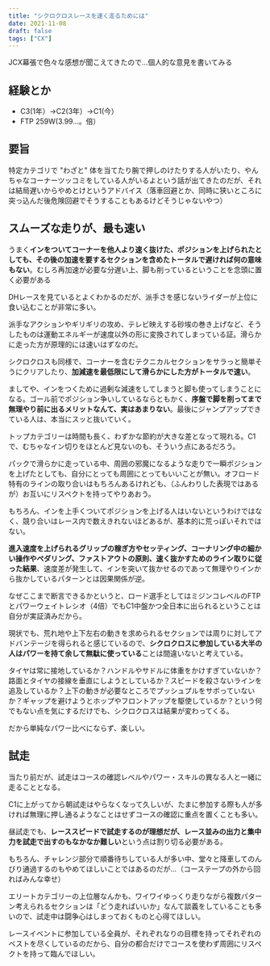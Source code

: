 ```yaml
---
title: "シクロクロスレースを速く走るためには"
date: 2021-11-08
draft: false
tags: ["CX"]
---
```


JCX幕張で色々な感想が聞こえてきたので…個人的な意見を書いてみる

## 経験とか

- C3(1年）→C2(3年）→C1(今）
- FTP 259W(3.99...。倍）

## 要旨

特定カテゴリで "わざと" 体を当てたり腕で押しのけたりする人がいたり、やんちゃなコーナーツッコミをしている人がいるよという話が出てきたのだが、それは結局遅いからやめとけというアドバイス（落車回避とか、同時に狭いところに突っ込んだ後危険回避でそうすることもあるけどそうじゃないやつ）

## スムーズな走りが、最も速い

うまく**インをついてコーナーを他人より速く抜けた、ポジションを上げられたとしても、その後の加速を要するセクションを含めたトータルで遅ければ何の意味もない**。むしろ再加速が必要な分遅い上、脚も削っているということを念頭に置く必要がある

DHレースを見ているとよくわかるのだが、派手さを感じないライダーが上位に食い込むことが非常に多い。

派手なアクションやギリギリの攻め、テレビ映えする砂埃の巻き上げなど、そうしたものは運動エネルギーが速度以外の形に変換されてしまっている証。滑らかに走った方が原理的には速いはずなのだ。

シクロクロスも同様で、コーナーを含むテクニカルセクションをサラっと簡単そうにクリアしたり、**加減速を最低限にして滑らかにした方がトータルで速い**。

ましてや、インをつくために過剰な減速をしてしまうと脚も使ってしまうことになる。ゴール前でポジション争いしているならともかく、**序盤で脚を削ってまで無理やり前に出るメリットなんて、実はあまりない**。最後にジャンプアップできている人は、本当にスッと抜いていく。

トップカテゴリーは時間も長く、わずかな節約が大きな差となって現れる。C1で、むちゃなイン切りをほとんど見ないのも、そういう点にあるだろう。

パックで滑らかに走っている中、周囲の邪魔になるような走りで一瞬ポジションを上げたとしても、自分にとっても周囲にとってもいいことが無い。オフロード特有のラインの取り合いはもちろんあるけれども、（ふんわりした表現ではあるが）お互いにリスペクトを持ってやりあおう。

もちろん、インを上手くついてポジションを上げる人はいないというわけではなく、競り合いはレース内で数えきれないほどあるが、基本的に荒っぽいそれではない。

**進入速度を上げられるグリップの稼ぎ方やセッティング、コーナリング中の細かい操作やペダリング、ファストアウトの原則、速く抜かすためのライン取りに従った結果**、速度差が発生して、インを突いて抜かせるのであって無理やりインから抜かしているパターンとは因果関係が逆。

なぜここまで断言できるかというと、ロード選手としてはミジンコレベルのFTPとパワーウェイトレシオ（4倍）でもC1中盤かつ全日本に出られるということは自分が実証済みだから。

現状でも、荒れ地や上下左右の動きを求められるセクションでは周りに対してアドバンテージを得られると感じているので、**シクロクロスに参加している大半の人はパワーを持て余して無駄に使っている**ことは間違いないと考えている。

タイヤは常に接地しているか？ハンドルやサドルに体重をかけすぎていないか？路面とタイヤの接線を垂直にしようとしているか？スピードを殺さないラインを追及しているか？上下の動きが必要なところでプッシュプルをサボっていないか？ギャップを避けようとホップやフロントアップを駆使しているか？という何でもない点を気にするだけでも、シクロクロスは結果が変わってくる。

だから単純なパワー比べにならず、楽しい。

## 試走

当たり前だが、試走はコースの確認レベルやパワー・スキルの異なる人と一緒に走ることとなる。

C1に上がってから朝試走はやらなくなって久しいが、たまに参加する際も人が多ければ無理に押し通るようなことはせずコースの確認に重点を置くことも多い。

昼試走でも、**レーススピードで試走するのが理想だが、レース並みの出力と集中力を試走で出すのもなかなか難しい**という点は割り切る必要がある。

もちろん、チャレンジ部分で順番待ちしている人が多い中、堂々と降車してのんびり通過するのもやめてほしいことではあるのだが…（コーステープの外から回ればみんな幸せ）

エリートカテゴリーの上位層なんかも、ワイワイゆっくり走りながら複数パターン考えられるセクションは「どう走ればいいか」なんて談義をしていることも多いので、試走中は闘争心はしまっておくものと心得てほしい。

レースイベントに参加している全員が、それぞれなりの目標を持ってそれぞれのベストを尽くしているのだから、自分の都合だけでコースを使わず周囲にリスペクトを持って臨んでほしい。

